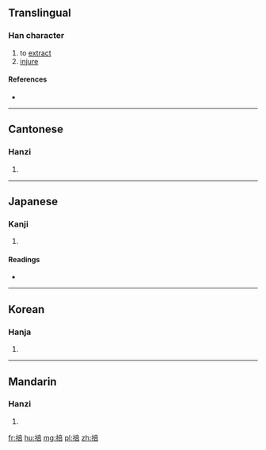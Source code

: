 {{also|㧵}}
==Translingual==

===Han character===
{{Han char|rn=64|rad=手|as=08|sn=11|four=5006<sub>1</sub>|canj=手卜廿口 (QYTR)|ids=⿰[[扌]][[咅]]}}

# to [[extract]]
# [[injure]]

====References====
* {{Han ref|kx=0437.010|dkj=12244|dj=0786.080|hdz=31904.050|uh=638A|ud=25482|bh=D568|bd=54632}}

----

==Cantonese==

===Hanzi===
{{yue-hanzi|jyut=pau4|y=pau4}}

# {{defn|lang=yue|sort=手08}}

----

==Japanese==

===Kanji===
{{ja-kanji|grade=|rs=手08}}

# {{defn|lang=ja|sort=手08}}

====Readings====
* {{ja-readings|on=[[ほう]] (hō), [[ぶ]] (bu), [[ふう]] (hū)|kun=[[かく]] (kaku)}}

----

==Korean==

===Hanja===
{{ko-hanja|hangeul=부|eumhun=|rv=bu|mr=pu|y=pu}}

# {{defn|lang=ko|sort=手08}}

----

==Mandarin==

===Hanzi===
{{cmn-hanzi|pin=[[póu]] ([[pou2]])|wg=p'ou<sup>2</sup>}}

# {{defn|lang=cmn|sort=手08}}

[[fr:掊]]
[[hu:掊]]
[[mg:掊]]
[[pl:掊]]
[[zh:掊]]